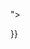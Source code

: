 {{Frame|color = {{{color}}}|content = <p style="padding-bottom: 5px; font-size: 20px; border-bottom: 0.1px solid #a6a6a6; {{#ifeq:{{{center|}}}|true|text-align: center;}}">{{{header}}}</p><p style="{{#ifeq:{{{center|}}}|true|text-align: center;}}">{{{content|none}}}</p>}}